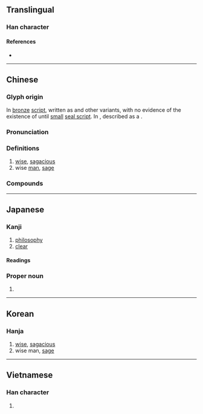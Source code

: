 {{character info/new}}
==Translingual==

===Han character===
{{Han char|rn=30|rad=口|as=07|sn=10|four=52602|canj=QLR|ids=⿱折口}}

====References====
* {{Han ref|kx=0191.010|dkj=03667|dj=0410.150|hdz=10625.030|uh=54F2|ud=21746|bh=ADF5|bd=44533}}

----

==Chinese==
{{zh-forms|alt=喆,嚞,啠}}

===Glyph origin===
{{Han etym}}
In [[bronze]] [[script]], written as {{zh-l|悊}} and other variants, with no evidence of the existence of {{zh-l|哲}} until [[small]] [[seal script]]. In ''{{zh-l|說文解字}}'', described as a {{Han compound|折|口|t2=mouth|ls=psc|c1=p|c2=s}} .

===Pronunciation===
{{zh-pron
|m=zhé
|c=zit3
|h=pfs=
|md=
|mn=qz,tw,xm,zz:tiat/twv:thiat
|mn-t=diag4/diêg4
|mn-t_note=diag4 - Shantou; diêg4 - Chaozhou
|w=
|mc=y
|oc=y
|cat=a,n
}}

===Definitions===
{{zh-hanzi}}

# [[wise]], [[sagacious]]
# wise [[man]], [[sage]]

===Compounds===
{{zh-der|哲理|哲人|哲人其萎|哲人石|哲學|哲學博士|哲學家|哲學史|哲婦|力行哲學|哲王|先哲|往哲|常識哲學|哲嗣|印度哲學|宋哲宗|哲匠|來哲|哲學系|哲夫|十哲|希臘哲學|教育哲學|政治哲學|泡麵哲學|明哲|啟蒙哲學|睿哲|科學哲學|明哲保身|批判哲學|濬哲|教父哲學|民生哲學|陽明哲學|赫哲族|聖哲|西哲|道德哲學|賢哲|經院哲學|老莊哲學|哲學碩士}}

----

==Japanese==

===Kanji===
{{ja-kanji|grade=c|rs=口07}}

# [[philosophy]]
# [[clear]]

====Readings====
{{ja-readings
|goon=てち
|kanon=てつ
|kun=あき-らか, さと-い
}}

===Proper noun===
{{ja-pos|proper|さとし|てつ}}

# {{given name|ja|male|sort=さとし}}

----

==Korean==

===Hanja===
{{ko-hanja|hangeul=철|eumhun=밝을|rv=cheol|mr=ch'ŏl}}

# [[wise]], [[sagacious]]
# wise man, [[sage]]

----

==Vietnamese==

===Han character===
{{vi-hantu|[[triết]], [[chít]], [[trết]], [[trít]]|rs=口07}}

# {{rfdef|vi|sort=口07}}
